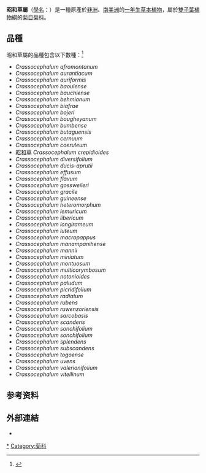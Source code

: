 {{noteTA
|1=zh-hans:野茼蒿; zh-hant:昭和草
}}
{{Automatic taxobox
| taxon = Crassocephalum
| image = Starr 020803-0125 Crassocephalum crepidioides.jpg
| image_caption = 昭和草
| authority = Moench
| subdivision_ranks = [[屬|屬]]
| subdivision = 
詳見內文。
}}
'''昭和草屬'''（[[學名|學名]]：''{{lang|la|Crassocephalum}}''）是一種原產於[[非洲|非洲]]、[[南美洲|南美洲]]的[[一年生|一年生]][[草本植物|草本植物]]，屬於[[雙子葉植物綱|雙子葉植物綱]]的[[菊目|菊目]][[菊科|菊科]]。

==品種==
昭和草屬的品種包含以下數種：<ref>{{cite web|url=http://www.tropicos.org/Name/40015963|title=Details for ''Crassocephalum''|accessdate=July 2013|format=HTML|publisher=Tropicos|archive-date=2013-10-05|archive-url=https://web.archive.org/web/20131005034636/http://www.tropicos.org/Name/40015963|dead-url=no}}</ref>
* ''Crassocephalum afromontanum''
* ''Crassocephalum aurantiacum''
* ''Crassocephalum auriformis''
* ''Crassocephalum baoulense''
* ''Crassocephalum bauchiense''
* ''Crassocephalum behmianum''
* ''Crassocephalum biafrae''
* ''Crassocephalum bojeri''
* ''Crassocephalum bougheyanum''
* ''Crassocephalum bumbense''
* ''Crassocephalum butaguensis''
* ''Crassocephalum cernuum''
* ''Crassocephalum coeruleum''
* [[昭和草|昭和草]] ''Crassocephalum crepidioides''
* ''Crassocephalum diversifolium''
* ''Crassocephalum ducis-aprutii''
* ''Crassocephalum effusum''
* ''Crassocephalum flavum''
* ''Crassocephalum gossweileri''
* ''Crassocephalum gracile''
* ''Crassocephalum guineense''
* ''Crassocephalum heteromorphum''
* ''Crassocephalum lemuricum''
* ''Crassocephalum libericum''
* ''Crassocephalum longirameum''
* ''Crassocephalum luteum''
* ''Crassocephalum macropappus''
* ''Crassocephalum manampanihense''
* ''Crassocephalum mannii''
* ''Crassocephalum miniatum''
* ''Crassocephalum montuosum''
* ''Crassocephalum multicorymbosum''
* ''Crassocephalum notonioides''
* ''Crassocephalum paludum''
* ''Crassocephalum picridifolium''
* ''Crassocephalum radiatum''
* ''Crassocephalum rubens''
* ''Crassocephalum ruwenzoriensis''
* ''Crassocephalum sarcobasis''
* ''Crassocephalum scandens''
* ''Crassocephalum sonchifolium''
* ''Crassocephalum sonchifolium''
* ''Crassocephalum splendens''
* ''Crassocephalum subscandens''
* ''Crassocephalum togoense''
* ''Crassocephalum uvens''
* ''Crassocephalum valerianifolium''
* ''Crassocephalum vitellinum''

==参考资料==
{{reflist}}

== 外部連結 ==
{{commons category|Crassocephalum}}
{{wikispecies|Crassocephalum}}
*{{ITIS |id=500221 |taxon=''Crassocephalum''}}
{{Taxonbar|from=Q521476}}

[[Category:昭和草屬|*]]
[[Category:菊科|Category:菊科]]
